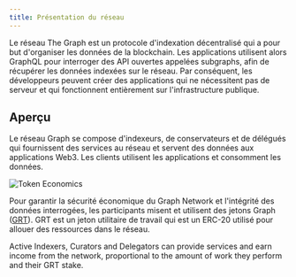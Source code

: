 ```yaml
---
title: Présentation du réseau
---
```


Le réseau The Graph est un protocole d'indexation décentralisé qui a pour but d'organiser les données de la blockchain. Les applications utilisent alors GraphQL pour interroger des API ouvertes appelées subgraphs, afin de récupérer les données indexées sur le réseau. Par conséquent, les développeurs peuvent créer des applications qui ne nécessitent pas de serveur et qui fonctionnent entièrement sur l'infrastructure publique.

## Aperçu

Le réseau Graph se compose d'indexeurs, de conservateurs et de délégués qui fournissent des services au réseau et servent des données aux applications Web3. Les clients utilisent les applications et consomment les données.

![Token Economics](/img/Network-roles@2x.png)

Pour garantir la sécurité économique du Graph Network et l'intégrité des données interrogées, les participants misent et utilisent des jetons Graph ([GRT](/tokenomics)). GRT est un jeton utilitaire de travail qui est un ERC-20 utilisé pour allouer des ressources dans le réseau.

Active Indexers, Curators and Delegators can provide services and earn income from the network, proportional to the amount of work they perform and their GRT stake.
